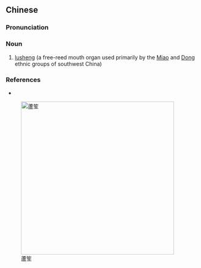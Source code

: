 ==Chinese==
{{zh-forms|s=芦笙}}

===Pronunciation===
{{zh-pron
|m=lúshēng
|cat=n
}}

===Noun===
{{zh-noun}}

# {{lb|zh|musical instruments}} [[w:lusheng|lusheng]] (a free-reed mouth organ used primarily by the [[w:Hmong people|Miao]] and [[w:Dong people|Dong]] ethnic groups of southwest China)

===References===
* {{pedialite|lusheng}}

[[Image:Miao musicians.jpg|400px|thumb|right|蘆笙]]
